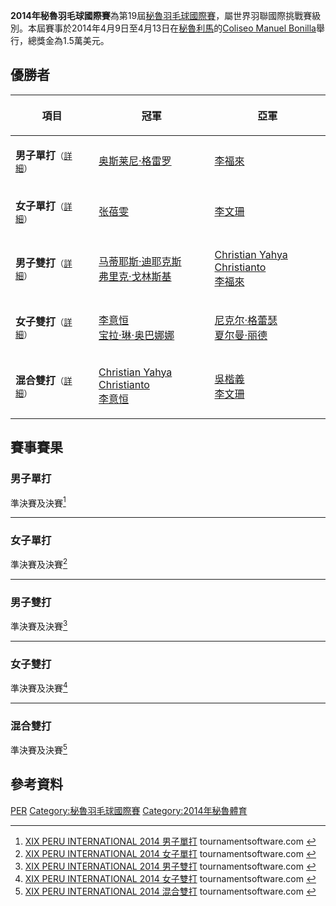 {{noteTA|G1=Badminton}}
{{infobox badminton event
|name           = 2014年秘魯羽毛球國際賽
|image          = 
|size           = 
|caption        =
|dates          = 2014年4月9日－4月13日
|number_edition =第19屆
|level          = 4A
|prize_money    = 1.5萬美元
|location       = {{PER}}[[利馬|利馬]]
|venue          = Coliseo Manuel Bonilla
|previous       = 2013年秘魯羽毛球國際賽 
|next           = 2015年秘魯羽毛球國際賽
}}
'''2014年秘魯羽毛球國際賽'''為第19屆[[秘魯羽毛球國際賽|秘魯羽毛球國際賽]]，屬世界羽聯國際挑戰賽級別。本屆賽事於2014年4月9日至4月13日在[[秘魯|秘魯]][[利馬|利馬]]的[[Coliseo_Manuel_Bonilla|Coliseo Manuel Bonilla]]舉行，總獎金為1.5萬美元。

== 優勝者 ==
{| class=wikitable style="font-size:small"
!width="200"|項目
!width="250"|冠軍
!width="250"|亞軍
|-
|'''男子單打'''<small>（[[#男子單打|詳細]]）</small>
|{{flagicon|CUB}} [[奥斯莱尼·格雷罗|奥斯莱尼·格雷罗]]
|{{flagicon|USA}} [[李福來|李福來]]
|-
|'''女子單打'''<small>（[[#女子單打|詳細]]）</small>
|{{flagicon|USA}} [[张蓓雯|张蓓雯]]
|{{flagicon|CAN}} [[李文珊_(羽毛球運動員)|李文珊]]
|-
|'''男子雙打'''<small>（[[#男子雙打|詳細]]）</small>
|{{flagicon|BEL}} [[马蒂耶斯·迪耶克斯|马蒂耶斯·迪耶克斯]]<br/>{{flagicon|BEL}} [[弗里克·戈林斯基|弗里克·戈林斯基]]
|{{flagicon|USA}} [[Christian_Yahya_Christianto|Christian Yahya Christianto]]<br/>{{flagicon|USA}} [[李福來|李福來]]
|-
|'''女子雙打'''<small>（[[#女子雙打|詳細]]）</small>
|{{flagicon|USA}} [[李意恒|李意恒]]<br/>{{flagicon|USA}} [[宝拉·琳·奥巴娜娜|宝拉·琳·奥巴娜娜]]
|{{flagicon|CAN}} [[尼克尔·格蕾瑟|尼克尔·格蕾瑟]]<br/>{{flagicon|CAN}} [[夏尔曼·丽德|夏尔曼·丽德]]
|-
|'''混合雙打'''<small>（[[#混合雙打|詳細]]）</small>
|{{flagicon|USA}} [[Christian_Yahya_Christianto|Christian Yahya Christianto]]<br/>{{flagicon|USA}} [[李意恒|李意恒]]
|{{flagicon|CAN}} [[吳楷義|吳楷義]]<br/>{{flagicon|CAN}} [[李文珊_(羽毛球運動員)|李文珊]]
|}

== 賽事賽果 ==
=== 男子單打 ===
;準決賽及決賽<ref name="MS">[http://bwf.tournamentsoftware.com/sport/draw.aspx?id=8E760E34-474C-4E4D-82A0-EEBF198CB39D&draw=17 XIX PERU INTERNATIONAL 2014 男子單打] {{Webarchive|url=https://archive.is/20140413050402/http://bwf.tournamentsoftware.com/sport/draw.aspx?id=8E760E34-474C-4E4D-82A0-EEBF198CB39D&draw=17 |date=2014-04-13 }} tournamentsoftware.com {{en}}</ref>
{{4TeamBracket-Tennis3-v2
| team-width=200
| RD1-seed1=5
| RD1-team1={{flagicon|USA}} [[舒之顥|舒之顥]]
| RD1-score1-1=10
| RD1-score1-2=14
| RD1-score1-3=
| RD1-seed2=4
| RD1-team2='''{{flagicon|CUB}} [[奥斯莱尼·格雷罗|奥斯莱尼·格雷罗]]
| RD1-score2-1='''21
| RD1-score2-2='''21
| RD1-score2-3=

| RD1-seed3=8
| RD1-team3={{flagicon|SRI}} [[尼卢卡·卡鲁纳拉特纳|尼卢卡·卡鲁纳拉特纳]]
| RD1-score3-1='''21
| RD1-score3-2=12
| RD1-score3-3=16
| RD1-seed4=
| RD1-team4='''{{flagicon|USA}} [[李福來|李福來]]
| RD1-score4-1=17
| RD1-score4-2='''21
| RD1-score4-3='''21

| RD2-seed1=4
| RD2-team1='''{{flagicon|CUB}} [[奥斯莱尼·格雷罗|奥斯莱尼·格雷罗]]
| RD2-score1-1='''21
| RD2-score1-2='''21
| RD2-score1-3=
| RD2-seed2=
| RD2-team2={{flagicon|USA}} [[李福來|李福來]]
| RD2-score2-1=17
| RD2-score2-2=13
| RD2-score2-3=
}}
----

=== 女子單打 ===
;準決賽及決賽<ref name="WS">[http://bwf.tournamentsoftware.com/sport/draw.aspx?id=8E760E34-474C-4E4D-82A0-EEBF198CB39D&draw=15 XIX PERU INTERNATIONAL 2014 女子單打] {{Webarchive|url=https://archive.is/20140413050341/http://bwf.tournamentsoftware.com/sport/draw.aspx?id=8E760E34-474C-4E4D-82A0-EEBF198CB39D&draw=15 |date=2014-04-13 }} tournamentsoftware.com {{en}}</ref>
{{4TeamBracket-Tennis3-v2
| team-width=200
| RD1-seed1=1
| RD1-team1='''{{flagicon|CAN}} [[李文珊_(羽毛球運動員)|李文珊]]
| RD1-score1-1='''21
| RD1-score1-2='''21
| RD1-score1-3=
| RD1-seed2=3
| RD1-team2={{flagicon|USA}} [[杰米·苏班迪|杰米·苏班迪]]
| RD1-score2-1=16
| RD1-score2-2=14
| RD1-score2-3=

| RD1-seed3=Q
| RD1-team3={{flagicon|USA}} [[荣博|荣博]]
| RD1-score3-1=14
| RD1-score3-2=5
| RD1-score3-3=
| RD1-seed4=2
| RD1-team4='''{{flagicon|USA}} [[张蓓雯|张蓓雯]]
| RD1-score4-1='''21
| RD1-score4-2='''21
| RD1-score4-3=

| RD2-seed1=1
| RD2-team1={{flagicon|CAN}} [[李文珊_(羽毛球運動員)|李文珊]]
| RD2-score1-1=25
| RD2-score1-2=19
| RD2-score1-3=
| RD2-seed2=2
| RD2-team2='''{{flagicon|USA}} [[张蓓雯|张蓓雯]]
| RD2-score2-1='''27
| RD2-score2-2='''21
| RD2-score2-3=
}}
----

=== 男子雙打 ===
;準決賽及決賽<ref name="MD">[http://bwf.tournamentsoftware.com/sport/draw.aspx?id=8E760E34-474C-4E4D-82A0-EEBF198CB39D&draw=11 XIX PERU INTERNATIONAL 2014 男子雙打] {{Webarchive|url=https://archive.is/20140413050404/http://bwf.tournamentsoftware.com/sport/draw.aspx?id=8E760E34-474C-4E4D-82A0-EEBF198CB39D&draw=11 |date=2014-04-13 }} tournamentsoftware.com {{en}}</ref>
{{4TeamBracket-Tennis3-v2
| team-width=200
| RD1-seed1=1
| RD1-team1={{flagicon|CAN}} [[廖顯邦|廖顯邦]]<br/> {{flagicon|CAN}} [[吳楷義|吳楷義]]
| RD1-score1-1=14
| RD1-score1-2=18
| RD1-score1-3=
| RD1-seed2=
| RD1-team2='''{{nowrap|{{flagicon|USA}} [[Christian_Yahya_Christianto|Christian Yahya Christianto]]<br/> {{flagicon|USA}} [[李福來|李福來]]}}
| RD1-score2-1='''21
| RD1-score2-2='''21
| RD1-score2-3=

| RD1-seed3=4
| RD1-team3='''{{flagicon|BEL}} [[马蒂耶斯·迪耶克斯|马蒂耶斯·迪耶克斯]]<br/> {{flagicon|BEL}} [[弗里克·戈林斯基|弗里克·戈林斯基]]
| RD1-score3-1='''21
| RD1-score3-2='''21
| RD1-score3-3=
| RD1-seed4=2
| RD1-team4={{flagicon|USA}} [[周菲利浦|周菲利浦]]<br/> {{flagicon|USA}} [[萨塔瓦特·庞拉尔莱特|萨塔瓦特·庞拉尔莱特]]
| RD1-score4-1=18
| RD1-score4-2=15
| RD1-score4-3=

| RD2-seed1=
| RD2-team1={{nowrap|{{flagicon|USA}} [[Christian_Yahya_Christianto|Christian Yahya Christianto]]<br/> {{flagicon|USA}} [[李福來|李福來]]}}
| RD2-score1-1='''21
| RD2-score1-2=19
| RD2-score1-3=13
| RD2-seed2=4
| RD2-team2='''{{flagicon|BEL}} [[马蒂耶斯·迪耶克斯|马蒂耶斯·迪耶克斯]]<br/> {{flagicon|BEL}} [[弗里克·戈林斯基|弗里克·戈林斯基]]
| RD2-score2-1=17
| RD2-score2-2='''21
| RD2-score2-3='''21
}}
----

=== 女子雙打 ===
;準決賽及決賽<ref name="WD">[http://bwf.tournamentsoftware.com/sport/draw.aspx?id=8E760E34-474C-4E4D-82A0-EEBF198CB39D&draw=6 XIX PERU INTERNATIONAL 2014 女子雙打] tournamentsoftware.com {{en}}</ref>
{{4TeamBracket-Tennis3-v2
| team-width=200
| RD1-seed1=1
| RD1-team1='''{{flagicon|USA}} [[李意恒|李意恒]]<br/> {{flagicon|USA}} [[宝拉·琳·奥巴娜娜|宝拉·琳·奥巴娜娜]]
| RD1-score1-1='''21
| RD1-score1-2='''21
| RD1-score1-3=
| RD1-seed2=4
| RD1-team2={{flagicon|DOM}} [[贝朗尼卡·维贝尔卡|贝朗尼卡·维贝尔卡]]<br/> {{flagicon|DOM}} [[戴杰尼斯·萨图里亚|戴杰尼斯·萨图里亚]]
| RD1-score2-1=10
| RD1-score2-2=7
| RD1-score2-3=

| RD1-seed3=3
| RD1-team3={{flagicon|BRA}} [[保拉·比阿特丽斯·佩雷拉|保拉·比阿特丽斯·佩雷拉]]<br/> {{flagicon|BRA}} [[洛海尼·维森特|洛海尼·维森特]]
| RD1-score3-1=18
| RD1-score3-2=14
| RD1-score3-3=
| RD1-seed4=2
| RD1-team4='''{{flagicon|CAN}} [[尼克尔·格蕾瑟|尼克尔·格蕾瑟]]<br/> {{flagicon|CAN}} [[夏尔曼·丽德|夏尔曼·丽德]]
| RD1-score4-1='''21
| RD1-score4-2='''21
| RD1-score4-3=

| RD2-seed1=1
| RD2-team1='''{{flagicon|USA}} [[李意恒|李意恒]]<br/> {{flagicon|USA}} [[宝拉·琳·奥巴娜娜|宝拉·琳·奥巴娜娜]]
| RD2-score1-1='''21
| RD2-score1-2='''21
| RD2-score1-3=
| RD2-seed2=2
| RD2-team2={{flagicon|CAN}} [[尼克尔·格蕾瑟|尼克尔·格蕾瑟]]<br/> {{flagicon|CAN}} [[夏尔曼·丽德|夏尔曼·丽德]]
| RD2-score2-1=14
| RD2-score2-2=15
| RD2-score2-3=
}}
----

=== 混合雙打 ===
;準決賽及決賽<ref name="XD">[http://bwf.tournamentsoftware.com/sport/draw.aspx?id=8E760E34-474C-4E4D-82A0-EEBF198CB39D&draw=10 XIX PERU INTERNATIONAL 2014 混合雙打] tournamentsoftware.com {{en}}</ref>
{{4TeamBracket-Tennis3-v2
| team-width=200
| RD1-seed1=
| RD1-team1='''{{flagicon|CAN}} [[吳楷義|吳楷義]]<br/> {{flagicon|CAN}} [[李文珊_(羽毛球運動員)|李文珊]]
| RD1-score1-1='''21
| RD1-score1-2='''21
| RD1-score1-3=
| RD1-seed2=7
| RD1-team2={{flagicon|BRA}} [[亚历克斯·汤|亚历克斯·汤]]<br/> {{flagicon|BRA}} [[洛海尼·维森特|洛海尼·维森特]]
| RD1-score2-1=15
| RD1-score2-2=11
| RD1-score2-3=

| RD1-seed3=Q
| RD1-team3={{flagicon|PER}} [[马里奥·库巴|马里奥·库巴]]<br/> {{flagicon|PER}} [[凯瑟琳·温德|凯瑟琳·温德]]
| RD1-score3-1=10
| RD1-score3-2=13
| RD1-score3-3=
| RD1-seed4=8
| RD1-team4='''{{nowrap|{{flagicon|USA}} [[Christian_Yahya_Christianto|Christian Yahya Christianto]]<br/> {{flagicon|USA}} [[李意恒|李意恒]]}}
| RD1-score4-1='''21
| RD1-score4-2='''21
| RD1-score4-3=

| RD2-seed1=
| RD2-team1={{flagicon|CAN}} [[吳楷義|吳楷義]]<br/> {{flagicon|CAN}} [[李文珊_(羽毛球運動員)|李文珊]]
| RD2-score1-1=16
| RD2-score1-2=18
| RD2-score1-3=
| RD2-seed2=8
| RD2-team2='''{{nowrap|{{flagicon|USA}} [[Christian_Yahya_Christianto|Christian Yahya Christianto]]<br/> {{flagicon|USA}} [[李意恒|李意恒]]}}
| RD2-score2-1='''21
| RD2-score2-2='''21
| RD2-score2-3=
}}

== 參考資料 ==
{{Reflist}}

[[Category:2014年世界羽聯國際挑戰賽|PER]]
[[Category:秘魯羽毛球國際賽|Category:秘魯羽毛球國際賽]]
[[Category:2014年秘魯體育|Category:2014年秘魯體育]]